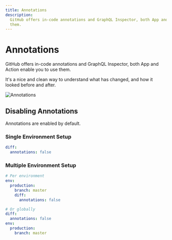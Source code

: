 ```yaml
---
title: Annotations
description:
  GitHub offers in-code annotations and GraphQL Inspector, both App and Action enable you to use
  them.
---
```


# Annotations

GitHub offers in-code annotations and GraphQL Inspector, both App and Action enable you to use them.

It's a nice and clean way to understand what has changed, and how it looked before and after.

![Annotations](/assets/img/cli/github.jpg)

## Disabling Annotations

Annotations are enabled by default.

### Single Environment Setup

```yaml
diff:
  annotations: false
```

### Multiple Environment Setup

```yaml
# Per environment
env:
  production:
    branch: master
    diff:
      annotations: false

# Or globally
diff:
  annotations: false
env:
  production:
    branch: master
```
